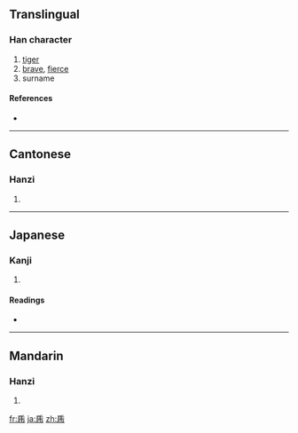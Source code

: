 {{also|虎}}<!-- may be replaced by zh-forms -->
==Translingual==

===Han character===
{{Han char|rn=4|rad=丿|as=06|sn=7|four=|canj=竹手月 (HQB)}}

# [[tiger]]
# [[brave]], [[fierce]]
# surname

====References====
* {{Han ref|kx=0083.021|dkj=00148|hdz=10069.230|uh=4E55|ud=20053}}

----

==Cantonese==

===Hanzi===
{{yue-hanzi|jyut=fu2|y=fú}}

# {{defn|Cantonese|sort=丿06}}

----

==Japanese==

===Kanji===
{{ja-kanji|grade=|rs=丿06}}

# {{defn|Japanese|sort=丿06}}

====Readings====
* {{ja-readings|on=[[こ]] (ko)|kun=[[とら]] (tora)}}

----

==Mandarin==

===Hanzi===
{{cmn-hanzi|pin=[[hǔ]] ([[hu3]])|wg=hu<sup>3</sup>}}

# {{defn|Mandarin|sort=丿06}}

[[fr:乕]]
[[ja:乕]]
[[zh:乕]]